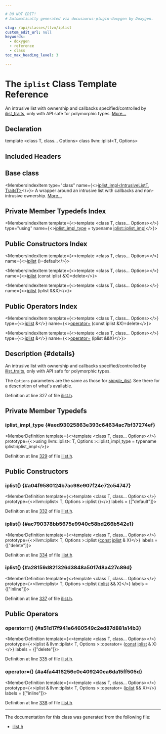 ```yaml
---

# DO NOT EDIT!
# Automatically generated via docusaurus-plugin-doxygen by Doxygen.

slug: /api/classes/llvm/iplist
custom_edit_url: null
keywords:
  - doxygen
  - reference
  - class
toc_max_heading_level: 3

---
```





# The `iplist` Class Template Reference

<DoxygenPage pluginConfig={pluginConfig}>

An intrusive list with ownership and callbacks specified/controlled by <a href="/docs/api/structs/llvm/ilist-traits">ilist&#95;traits</a>, only with API safe for polymorphic types. <a href="#details">More...</a>

## Declaration

<CodeBlock>template &lt;class T, class... Options&gt;
class llvm::iplist&lt;T, Options&gt;</CodeBlock>

## Included Headers

<IncludesList>
<IncludesListItem
  filePath="llvm/ADT/ilist.h"
  permalink="/docs/api/files/include/include/llvm/include/llvm/adt/ilist-h"
  isLocal="true" />
</IncludesList>

## Base class

<MembersIndex>

<MembersIndexItem
  type="class"
  name={<><a href="/docs/api/classes/llvm/iplist-impl">iplist&#95;impl&lt;IntrusiveListT, TraitsT&gt;</a></>}>
A wrapper around an intrusive list with callbacks and non-intrusive ownership. <a href="/docs/api/classes/llvm/iplist-impl/#details">More...</a>
</MembersIndexItem>

</MembersIndex>

## Private Member Typedefs Index

<MembersIndex>

<MembersIndexItem
  template={<>template &lt;class T, class... Options&gt;</>}
  type="using"
  name={<><a href="#aed93025863e393c64634ac7bf37274ef">iplist&#95;impl&#95;type</a> = typename <a href="/docs/api/classes/llvm/iplist-impl/#aa28053db215144f9f8e3df96ee9c9c23">iplist::iplist&#95;impl</a></>}>
</MembersIndexItem>

</MembersIndex>

## Public Constructors Index

<MembersIndex>

<MembersIndexItem
  template={<>template &lt;class T, class... Options&gt;</>}
  name={<><a href="#a04f9580124b7ac98e907f24e72c54747">iplist</a> ()=default</>}>
</MembersIndexItem>

<MembersIndexItem
  template={<>template &lt;class T, class... Options&gt;</>}
  name={<><a href="#ac790378bb5675e9940c58bd266b542e1">iplist</a> (const iplist &amp;X)=delete</>}>
</MembersIndexItem>

<MembersIndexItem
  template={<>template &lt;class T, class... Options&gt;</>}
  name={<><a href="#a28159d821326d3848a5017d8a427c89d">iplist</a> (iplist &amp;&amp;X)</>}>
</MembersIndexItem>

</MembersIndex>

## Public Operators Index

<MembersIndex>

<MembersIndexItem
  template={<>template &lt;class T, class... Options&gt;</>}
  type={<><a href="/docs/api/classes/llvm/iplist">iplist</a> &amp;</>}
  name={<><a href="#a51d17f941e6460549c2ed87d881a14b3">operator=</a> (const iplist &amp;X)=delete</>}>
</MembersIndexItem>

<MembersIndexItem
  template={<>template &lt;class T, class... Options&gt;</>}
  type={<><a href="/docs/api/classes/llvm/iplist">iplist</a> &amp;</>}
  name={<><a href="#a4fa4416256c0c409240ea6da15ff505d">operator=</a> (iplist &amp;&amp;X)</>}>
</MembersIndexItem>

</MembersIndex>

## Description {#details}

An intrusive list with ownership and callbacks specified/controlled by <a href="/docs/api/structs/llvm/ilist-traits">ilist&#95;traits</a>, only with API safe for polymorphic types.

The <code>Options</code> parameters are the same as those for <em><a href="/docs/api/classes/llvm/simple-ilist">simple&#95;ilist</a></em>. See there for a description of what&#39;s available.

Definition at line 327 of file <a href="/docs/api/files/include/include/llvm/include/llvm/adt/ilist-h">ilist.h</a>.

<SectionDefinition>

## Private Member Typedefs

### iplist&#95;impl&#95;type {#aed93025863e393c64634ac7bf37274ef}

<MemberDefinition
  template={<>template &lt;class T, class... Options&gt;</>}
  prototype={<>using llvm::iplist&lt; T, Options &gt;::iplist&#95;impl&#95;type =  typename iplist::iplist&#95;impl</>}>

Definition at line <a href="/docs/api/files/include/include/llvm/include/llvm/adt/ilist-h/#l00329">329</a> of file <a href="/docs/api/files/include/include/llvm/include/llvm/adt/ilist-h">ilist.h</a>.
</MemberDefinition>

</SectionDefinition>

<SectionDefinition>

## Public Constructors

### iplist() {#a04f9580124b7ac98e907f24e72c54747}

<MemberDefinition
  template={<>template &lt;class T, class... Options&gt;</>}
  prototype={<>llvm::iplist&lt; T, Options &gt;::iplist ()</>}
  labels = {["default"]}>

Definition at line <a href="/docs/api/files/include/include/llvm/include/llvm/adt/ilist-h/#l00332">332</a> of file <a href="/docs/api/files/include/include/llvm/include/llvm/adt/ilist-h">ilist.h</a>.
</MemberDefinition>

### iplist() {#ac790378bb5675e9940c58bd266b542e1}

<MemberDefinition
  template={<>template &lt;class T, class... Options&gt;</>}
  prototype={<>llvm::iplist&lt; T, Options &gt;::iplist (<a href="/docs/api/files/lib/lib/target/lib/target/aarch64/aarch64promoteconstant-cpp/#a90f8350fecae261c25be85d38b451bff">const</a> <a href="/docs/api/classes/llvm/iplist">iplist</a> &amp; X)</>}
  labels = {["delete"]}>

Definition at line <a href="/docs/api/files/include/include/llvm/include/llvm/adt/ilist-h/#l00334">334</a> of file <a href="/docs/api/files/include/include/llvm/include/llvm/adt/ilist-h">ilist.h</a>.
</MemberDefinition>

### iplist() {#a28159d821326d3848a5017d8a427c89d}

<MemberDefinition
  template={<>template &lt;class T, class... Options&gt;</>}
  prototype={<>llvm::iplist&lt; T, Options &gt;::iplist (<a href="/docs/api/classes/llvm/iplist">iplist</a> &amp;&amp; X)</>}
  labels = {["inline"]}>

Definition at line <a href="/docs/api/files/include/include/llvm/include/llvm/adt/ilist-h/#l00337">337</a> of file <a href="/docs/api/files/include/include/llvm/include/llvm/adt/ilist-h">ilist.h</a>.
</MemberDefinition>

</SectionDefinition>

<SectionDefinition>

## Public Operators

### operator=() {#a51d17f941e6460549c2ed87d881a14b3}

<MemberDefinition
  template={<>template &lt;class T, class... Options&gt;</>}
  prototype={<>iplist &amp; llvm::iplist&lt; T, Options &gt;::operator= (<a href="/docs/api/files/lib/lib/target/lib/target/aarch64/aarch64promoteconstant-cpp/#a90f8350fecae261c25be85d38b451bff">const</a> <a href="/docs/api/classes/llvm/iplist">iplist</a> &amp; X)</>}
  labels = {["delete"]}>

Definition at line <a href="/docs/api/files/include/include/llvm/include/llvm/adt/ilist-h/#l00335">335</a> of file <a href="/docs/api/files/include/include/llvm/include/llvm/adt/ilist-h">ilist.h</a>.
</MemberDefinition>

### operator=() {#a4fa4416256c0c409240ea6da15ff505d}

<MemberDefinition
  template={<>template &lt;class T, class... Options&gt;</>}
  prototype={<>iplist &amp; llvm::iplist&lt; T, Options &gt;::operator= (<a href="/docs/api/classes/llvm/iplist">iplist</a> &amp;&amp; X)</>}
  labels = {["inline"]}>

Definition at line <a href="/docs/api/files/include/include/llvm/include/llvm/adt/ilist-h/#l00338">338</a> of file <a href="/docs/api/files/include/include/llvm/include/llvm/adt/ilist-h">ilist.h</a>.
</MemberDefinition>

</SectionDefinition>

<hr/>

The documentation for this class was generated from the following file:

<ul>
<li><a href="/docs/api/files/include/include/llvm/include/llvm/adt/ilist-h">ilist.h</a></li>
</ul>

</DoxygenPage>
